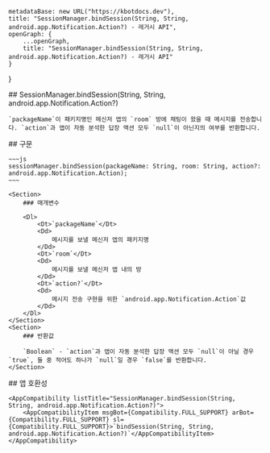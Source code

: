 
    metadataBase: new URL("https://kbotdocs.dev"),
    title: "SessionManager.bindSession(String, String, android.app.Notification.Action?) - 레거시 API",
    openGraph: {
        ...openGraph,
        title: "SessionManager.bindSession(String, String, android.app.Notification.Action?) - 레거시 API"
    }
}

<Section>
    ## SessionManager.bindSession(String, String, android.app.Notification.Action?)

    `packageName`이 패키지명인 메신저 앱의 `room` 방에 채팅이 왔을 때 메시지를 전송합니다. `action`과 앱이 자동 분석한 답장 액션 모두 `null`이 아닌지의 여부를 반환합니다.
</Section>
<Section>
    ## 구문

    ~~~js
    sessionManager.bindSession(packageName: String, room: String, action?: android.app.Notification.Action);
    ~~~

    <Section>
        ### 매개변수

        <Dl>
            <Dt>`packageName`</Dt>
            <Dd>
                메시지를 보낼 메신저 앱의 패키지명
            </Dd>
            <Dt>`room`</Dt>
            <Dd>
                메시지를 보낼 메신저 앱 내의 방
            </Dd>
            <Dt>`action?`</Dt>
            <Dd>
                메시지 전송 구현을 위한 `android.app.Notification.Action`값
            </Dd>
        </Dl>
    </Section>
    <Section>
        ### 반환값

        `Boolean` - `action`과 앱이 자동 분석한 답장 액션 모두 `null`이 아닐 경우 `true`, 둘 중 적어도 하나가 `null`일 경우 `false`를 반환합니다.
    </Section>
</Section>
<Section>
    ## 앱 호환성

    <AppCompatibility listTitle="SessionManager.bindSession(String, String, android.app.Notification.Action?)">
        <AppCompatibilityItem msgBot={Compatibility.FULL_SUPPORT} arBot={Compatibility.FULL_SUPPORT} sl={Compatibility.FULL_SUPPORT}>`bindSession(String, String, android.app.Notification.Action?)`</AppCompatibilityItem>
    </AppCompatibility>
</Section>